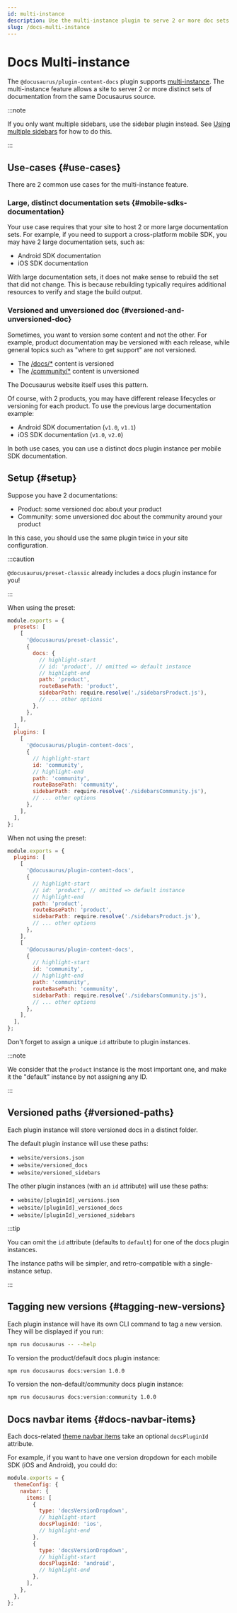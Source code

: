```yaml
---
id: multi-instance
description: Use the multi-instance plugin to serve 2 or more doc sets.
slug: /docs-multi-instance
---
```


# Docs Multi-instance

The `@docusaurus/plugin-content-docs` plugin supports [multi-instance](../../using-plugins.mdx#multi-instance-plugins-and-plugin-ids). The multi-instance feature allows a site to server 2 or more distinct sets of documentation from the same Docusaurus source.

:::note

If you only want multiple sidebars, use the sidebar plugin instead. See [Using multiple sidebars](./sidebar/multiple-sidebars.mdx) for how to do this.

:::

## Use-cases {#use-cases}

There are 2 common use cases for the multi-instance feature.

### Large, distinct documentation sets {#mobile-sdks-documentation}

Your use case requires that your site to host 2 or more large documentation sets. For example, if you need to support a cross-platform mobile SDK, you may have 2 large documentation sets, such as:

- Android SDK documentation
- iOS SDK documentation

With large documentation sets, it does not make sense to rebuild the set that did not change. This is because rebuilding typically requires additional resources to verify and stage the build output.

### Versioned and unversioned doc {#versioned-and-unversioned-doc}

Sometimes, you want to version some content and not the other. For example, product documentation may be versioned with each release, while general topics such as  "where to get support" are not versioned.

- The [/docs/\*](/docs) content is versioned
- The [/community/\*](/community/support) content is unversioned

The Docusaurus website itself uses this pattern.

Of course, with 2 products, you may have different release lifecycles or versioning for each product.  To use the previous large documentation example:

- Android SDK documentation (`v1.0`, `v1.1`)
- iOS SDK documentation (`v1.0`, `v2.0`)

In both use cases, you can use a distinct docs plugin instance per mobile SDK documentation.

## Setup {#setup}

Suppose you have 2 documentations:

- Product: some versioned doc about your product
- Community: some unversioned doc about the community around your product

In this case, you should use the same plugin twice in your site configuration.

:::caution

`@docusaurus/preset-classic` already includes a docs plugin instance for you!

:::

When using the preset:

```js title="docusaurus.config.js"
module.exports = {
  presets: [
    [
      '@docusaurus/preset-classic',
      {
        docs: {
          // highlight-start
          // id: 'product', // omitted => default instance
          // highlight-end
          path: 'product',
          routeBasePath: 'product',
          sidebarPath: require.resolve('./sidebarsProduct.js'),
          // ... other options
        },
      },
    ],
  ],
  plugins: [
    [
      '@docusaurus/plugin-content-docs',
      {
        // highlight-start
        id: 'community',
        // highlight-end
        path: 'community',
        routeBasePath: 'community',
        sidebarPath: require.resolve('./sidebarsCommunity.js'),
        // ... other options
      },
    ],
  ],
};
```

When not using the preset:

```js title="docusaurus.config.js"
module.exports = {
  plugins: [
    [
      '@docusaurus/plugin-content-docs',
      {
        // highlight-start
        // id: 'product', // omitted => default instance
        // highlight-end
        path: 'product',
        routeBasePath: 'product',
        sidebarPath: require.resolve('./sidebarsProduct.js'),
        // ... other options
      },
    ],
    [
      '@docusaurus/plugin-content-docs',
      {
        // highlight-start
        id: 'community',
        // highlight-end
        path: 'community',
        routeBasePath: 'community',
        sidebarPath: require.resolve('./sidebarsCommunity.js'),
        // ... other options
      },
    ],
  ],
};
```

Don't forget to assign a unique `id` attribute to plugin instances.

:::note

We consider that the `product` instance is the most important one, and make it the "default" instance by not assigning any ID.

:::

## Versioned paths {#versioned-paths}

Each plugin instance will store versioned docs in a distinct folder.

The default plugin instance will use these paths:

- `website/versions.json`
- `website/versioned_docs`
- `website/versioned_sidebars`

The other plugin instances (with an `id` attribute) will use these paths:

- `website/[pluginId]_versions.json`
- `website/[pluginId]_versioned_docs`
- `website/[pluginId]_versioned_sidebars`

:::tip

You can omit the `id` attribute (defaults to `default`) for one of the docs plugin instances.

The instance paths will be simpler, and retro-compatible with a single-instance setup.

:::

## Tagging new versions {#tagging-new-versions}

Each plugin instance will have its own CLI command to tag a new version. They will be displayed if you run:

```bash npm2yarn
npm run docusaurus -- --help
```

To version the product/default docs plugin instance:

```bash npm2yarn
npm run docusaurus docs:version 1.0.0
```

To version the non-default/community docs plugin instance:

```bash npm2yarn
npm run docusaurus docs:version:community 1.0.0
```

## Docs navbar items {#docs-navbar-items}

Each docs-related [theme navbar items](../../api/themes/theme-configuration.mdx#navbar) take an optional `docsPluginId` attribute.

For example, if you want to have one version dropdown for each mobile SDK (iOS and Android), you could do:

```js title="docusaurus.config.js"
module.exports = {
  themeConfig: {
    navbar: {
      items: [
        {
          type: 'docsVersionDropdown',
          // highlight-start
          docsPluginId: 'ios',
          // highlight-end
        },
        {
          type: 'docsVersionDropdown',
          // highlight-start
          docsPluginId: 'android',
          // highlight-end
        },
      ],
    },
  },
};
```
